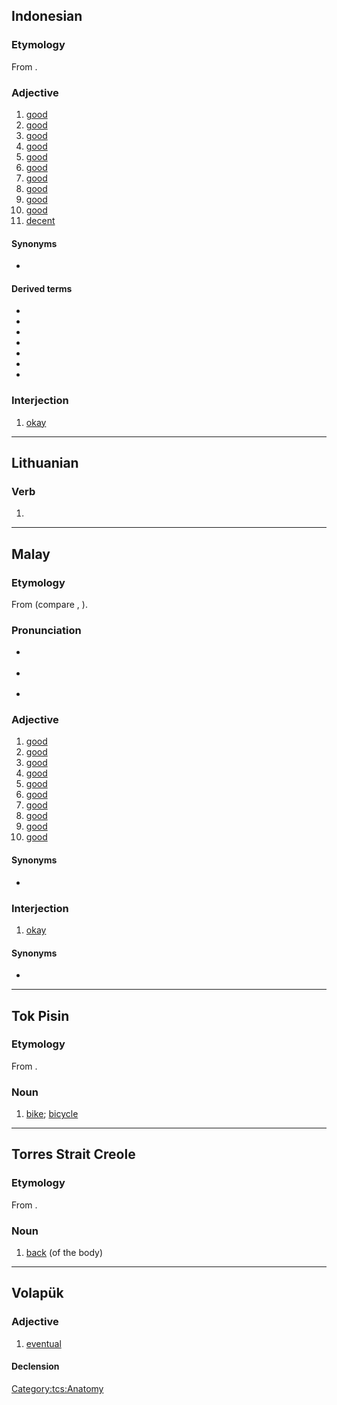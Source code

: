 {{also|Baik}}
==Indonesian==

===Etymology===
From {{etyl|ms|id}} {{m|ms|baik}}.

===Adjective===
{{head|id|adjective}}

# [[good]] {{gloss|acting in the interest of good; ethical (good intentions)}}
# [[good]] {{gloss|useful for a particular purpose (it’s a good watch)}}
# [[good]] {{gloss|of food, edible; not stale or rotten}}
# [[good]] {{gloss|of food, having a particularly pleasant taste}}
# [[good]] {{gloss|healthful}}
# [[good]] {{gloss|pleasant; enjoyable}}
# [[good]] {{gloss|of people, competent or talented}}
# [[good]] {{gloss|effective}}
# [[good]] {{gloss|favourable}}
# [[good]] {{gloss|beneficial; worthwhile}}
# [[decent]] {{gloss|of a person}}

====Synonyms====
* {{l|id|bagus}}

====Derived terms====
* {{l|id|baikan||improvement}} 
* {{l|id|kebaikan||goodness}}
* {{l|id|membaik||to improve}}
* {{l|id|membaiki||to repair, mend}}
* {{l|id|memperbaiki||to fix}}
* {{l|id|sebaliknya||on the contrary}}
* {{l|id|terbaik||best}}

===Interjection===
{{head|id|interjection}}

# [[okay]] {{gloss|Used to indicate agreement or acceptance}}

----

==Lithuanian==

===Verb===
{{head|lt|verb form}}

# {{lt-form-verb|2s|imp|baigti}}

----

==Malay==

===Etymology===
From {{inh|ms|poz-pro|*bait}} (compare {{cog|tl|bait}}, {{cog|mi|pai}}).

===Pronunciation===
* {{a|Johor-Selangor}} {{IPA|/baeʔ/|lang=ms}}
* {{a|Riau-Lingga}} {{IPA|/baɪʔ/|lang=ms}}
* {{rhymes|aeʔ|eʔ|lang=ms}}

===Adjective===
{{head|ms|adjective}}

# [[good]] {{gloss|acting in the interest of good; ethical (good intentions)}}
# [[good]] {{gloss|useful for a particular purpose (it’s a good watch)}}
# [[good]] {{gloss|of food, edible; not stale or rotten}}
# [[good]] {{gloss|of food, having a particularly pleasant taste}}
# [[good]] {{gloss|healthful}}
# [[good]] {{gloss|pleasant; enjoyable}}
# [[good]] {{gloss|of people, competent or talented}}
# [[good]] {{gloss|effective}}
# [[good]] {{gloss|favourable}}
# [[good]] {{gloss|beneficial; worthwhile}}

====Synonyms====
* {{l|ms|bagus}}

===Interjection===
{{head|ms|interjection}}

# [[okay]] {{gloss|Used to indicate agreement or acceptance}}

====Synonyms====
* {{l|ms|okey}}

----

==Tok Pisin==

===Etymology===
From {{inh|tpi|en|bike}}.

===Noun===
{{head|tpi|noun}}

# [[bike]]; [[bicycle]]

----

==Torres Strait Creole==

===Etymology===
From {{inh|tcs|en|back}}.

===Noun===
{{head|tcs|noun}}

# [[back]] (of the body)

[[Category:tcs:Anatomy]]

----

==Volapük==

===Adjective===
{{head|vo|adjective}}

# [[eventual]]

====Declension====
{{vo-decl-adj}}